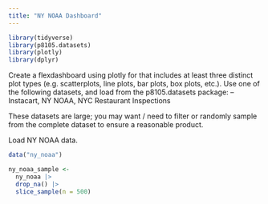 ```yaml
---
title: "NY NOAA Dashboard"
---
```


```r
library(tidyverse)
library(p8105.datasets)
library(plotly)
library(dplyr)
```

Create a flexdashboard using plotly for that includes at least three distinct plot types (e.g. scatterplots, line plots, bar plots, box plots, etc.). Use one of the following datasets, and load from the p8105.datasets package: -- Instacart, NY NOAA, NYC Restaurant Inspections

These datasets are large; you may want / need to filter or randomly sample from the complete dataset to ensure a reasonable product.

Load NY NOAA data.
```r
data("ny_noaa") 

ny_noaa_sample <- 
  ny_noaa |> 
  drop_na() |> 
  slice_sample(n = 500)
```


